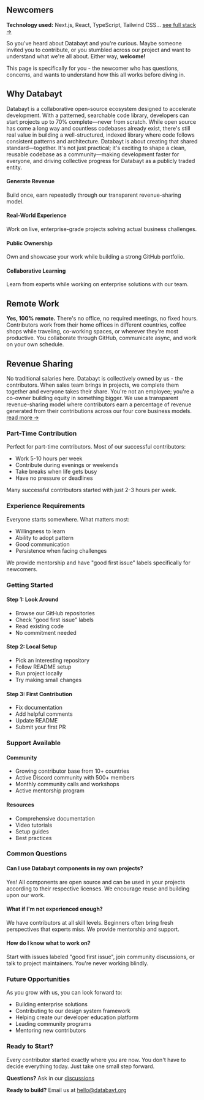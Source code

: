 
## Newcomers

<div className="text-sm text-muted-foreground pt-4 bg-muted rounded-lg px-4 flex items-center">
  <strong>Technology used:</strong> Next.js, React, TypeScript, Tailwind CSS... <a href="/docs/stack" className="underline hover:text-primary">see full stack →</a>
</div>

So you've heard about Databayt and you're curious. Maybe someone invited you to contribute, or you stumbled across our project and want to understand what we're all about. Either way, **welcome!**

This page is specifically for you - the newcomer who has questions, concerns, and wants to understand how this all works before diving in.

## Why Databayt

Databayt is a collaborative open-source ecosystem designed to accelerate development. With a patterned, searchable code library, developers can start projects up to 70% complete—never from scratch. While open source has come a long way and countless codebases already exist, there's still real value in building a well-structured, indexed library where code follows consistent patterns and architecture. Databayt is about creating that shared standard—together. It's not just practical; it's exciting to shape a clean, reusable codebase as a community—making development faster for everyone, and driving collective progress for Databayt as a publicly traded entity.



<div className="grid grid-cols-1 md:grid-cols-2 gap-6 my-8">
  <div className="p-6 border rounded-lg">
    <h4 className="font-semibold mb-2">Generate Revenue</h4>
    <div className="text-sm text-muted-foreground">
      Build once, earn repeatedly through our transparent revenue-sharing model.
    </div>
  </div>
  <div className="p-6 border rounded-lg">
    <h4 className="font-semibold mb-2">Real-World Experience</h4>
    <div className="text-sm text-muted-foreground">
      Work on live, enterprise-grade projects solving actual business challenges.
    </div>
  </div>
  <div className="p-6 border rounded-lg">
    <h4 className="font-semibold mb-2">Public Ownership</h4>
    <div className="text-sm text-muted-foreground">
      Own and showcase your work while building a strong GitHub portfolio.
    </div>
  </div>
  <div className="p-6 border rounded-lg">
    <h4 className="font-semibold mb-2">Collaborative Learning</h4>
    <div className="text-sm text-muted-foreground">
      Learn from experts while working on enterprise solutions with our team.
    </div>
  </div>
</div>

## Remote Work

**Yes, 100% remote.** There's no office, no required meetings, no fixed hours. Contributors work from their home offices in different countries, coffee shops while traveling, co-working spaces, or wherever they're most productive. You collaborate through GitHub, communicate async, and work on your own schedule.

## Revenue Sharing

No traditional salaries here. Databayt is collectively owned by us - the contributors. When sales team brings in projects, we complete them together and everyone takes their share. You're not an employee; you're a co-owner building equity in something bigger.
We use a transparent revenue-sharing model where contributors earn a percentage of revenue generated from their contributions across our four core business models. [read more →](/docs/revenue)




### Part-Time Contribution

Perfect for part-time contributors. Most of our successful contributors:
- Work 5-10 hours per week
- Contribute during evenings or weekends
- Take breaks when life gets busy
- Have no pressure or deadlines

Many successful contributors started with just 2-3 hours per week.

### Experience Requirements

Everyone starts somewhere. What matters most:
- Willingness to learn
- Ability to adopt pattern
- Good communication
- Persistence when facing challenges

We provide mentorship and have "good first issue" labels specifically for newcomers.





### Getting Started

#### Step 1: Look Around
- Browse our GitHub repositories
- Check "good first issue" labels
- Read existing code
- No commitment needed

#### Step 2: Local Setup
- Pick an interesting repository
- Follow README setup
- Run project locally
- Try making small changes

#### Step 3: First Contribution
- Fix documentation
- Add helpful comments
- Update README
- Submit your first PR

### Support Available

#### Community
- Growing contributor base from 10+ countries
- Active Discord community with 500+ members
- Monthly community calls and workshops
- Active mentorship program

#### Resources
- Comprehensive documentation
- Video tutorials
- Setup guides
- Best practices

### Common Questions

#### Can I use Databayt components in my own projects?
Yes! All components are open source and can be used in your projects according to their respective licenses. We encourage reuse and building upon our work.

#### What if I'm not experienced enough?
We have contributors at all skill levels. Beginners often bring fresh perspectives that experts miss. We provide mentorship and support.

#### How do I know what to work on?
Start with issues labeled "good first issue", join community discussions, or talk to project maintainers. You're never working blindly.

### Future Opportunities

As you grow with us, you can look forward to:
- Building enterprise solutions
- Contributing to our design system framework
- Helping create our developer education platform
- Leading community programs
- Mentoring new contributors

### Ready to Start?

Every contributor started exactly where you are now. You don't have to decide everything today. Just take one small step forward.

**Questions?** Ask in our [discussions](https://github.com/databayt/community/discussions)

**Ready to build?** Email us at [hello@databayt.org](mailto:hello@databayt.org)
